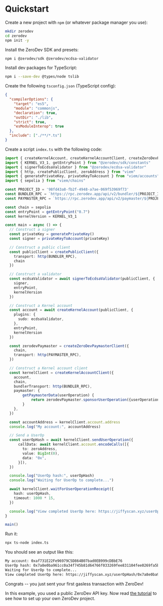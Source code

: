 # Quickstart

Create a new project with `npm` (or whatever package manager you use):

```bash
mkdir zerodev
cd zerodev
npm init -y
```

Install the ZeroDev SDK and presets:

```bash
npm i @zerodev/sdk @zerodev/ecdsa-validator
```

Install dev packages for TypeScript:

```bash
npm i --save-dev @types/node tslib
```

Create the following `tsconfig.json` (TypeScript config):

```json
{
  "compilerOptions": {
    "target": "es5",
    "module": "commonjs",
    "declaration": true,
    "outDir": "./lib",
    "strict": true,
    "esModuleInterop": true
  },
  "include": ["./**/*.ts"]
}
```

Create a script `index.ts` with the following code:

```ts
import { createKernelAccount, createKernelAccountClient, createZeroDevPaymasterClient } from "@zerodev/sdk"
import { KERNEL_V3_1, getEntryPoint } from "@zerodev/sdk/constants"
import { signerToEcdsaValidator } from "@zerodev/ecdsa-validator"
import { http, createPublicClient, zeroAddress } from "viem"
import { generatePrivateKey, privateKeyToAccount } from "viem/accounts"
import { sepolia } from "viem/chains"

const PROJECT_ID = '98fd43a8-fb2f-4948-a7ae-069f53969f73'
const BUNDLER_RPC = `https://rpc.zerodev.app/api/v2/bundler/${PROJECT_ID}`
const PAYMASTER_RPC = `https://rpc.zerodev.app/api/v2/paymaster/${PROJECT_ID}`

const chain = sepolia
const entryPoint = getEntryPoint("0.7")
const kernelVersion = KERNEL_V3_1

const main = async () => {
  // Construct a signer
  const privateKey = generatePrivateKey()
  const signer = privateKeyToAccount(privateKey)

  // Construct a public client
  const publicClient = createPublicClient({
    transport: http(BUNDLER_RPC),
    chain
  })

  // Construct a validator
  const ecdsaValidator = await signerToEcdsaValidator(publicClient, {
    signer,
    entryPoint,
    kernelVersion
  })

  // Construct a Kernel account
  const account = await createKernelAccount(publicClient, {
    plugins: {
      sudo: ecdsaValidator,
    },
    entryPoint,
    kernelVersion
  })

  const zerodevPaymaster = createZeroDevPaymasterClient({
    chain,
    transport: http(PAYMASTER_RPC),
  })

  // Construct a Kernel account client
  const kernelClient = createKernelAccountClient({
    account,
    chain,
    bundlerTransport: http(BUNDLER_RPC),
    paymaster: {
        getPaymasterData(userOperation) {
            return zerodevPaymaster.sponsorUserOperation({userOperation})
        }
    },
  })

  const accountAddress = kernelClient.account.address
  console.log("My account:", accountAddress)

  // Send a UserOp
  const userOpHash = await kernelClient.sendUserOperation({
      callData: await kernelClient.account.encodeCalls([{
        to: zeroAddress,
        value: BigInt(0),
        data: "0x",
      }]),
  })

  console.log("UserOp hash:", userOpHash)
  console.log("Waiting for UserOp to complete...")

  await kernelClient.waitForUserOperationReceipt({
    hash: userOpHash,
    timeout: 1000 * 15,
  })

  console.log("View completed UserOp here: https://jiffyscan.xyz/userOpHash/" + userOpHash)
}

main()
```

Run it:

```bash
npx ts-node index.ts
```

You should see an output like this:

```txt
My account: 0xaf731E22Fe96979C5D864B07bad0EB999cDBbE76
UserOp hash: 0x7a8e0ba961cc0a34f745b81d64766f033269fee831104fee0269fa5bcc397dcb
Waiting for UserOp to complete...
View completed UserOp here: https://jiffyscan.xyz/userOpHash/0x7a8e0ba961cc0a34f745b81d64766f033269fee831104fee0269fa5bcc397dcb
```

Congrats -- you just sent your first gasless transaction with ZeroDev!

In this example, you used a public ZeroDev API key.  Now read [the tutorial](/sdk/getting-started/tutorial) to see how to set up your own ZeroDev project.
